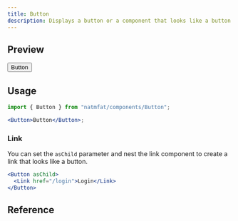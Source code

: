 ```yaml
---
title: Button
description: Displays a button or a component that looks like a button.
---
```



## Preview

<Preview>
  <Button>Button</Button>
</Preview>

## Usage

```jsx
import { Button } from "natmfat/components/Button";

<Button>Button</Button>;
```

### Link

You can set the `asChild` parameter and nest the link component to create a link that looks like a button.

```jsx
<Button asChild>
  <Link href="/login">Login</Link>
</Button>
```

## Reference


<Reference>
  <ReferenceItem
    prop="variant"
    type='"fill" | "noFill" | "outline"'
    description="What colorway (or interactive, if color is not provided) variant to use"
    defaultValue='"fill"'
  />
  <ReferenceItem
    prop="size"
    type="IconSize"
    description="Size of the icon (also determines height of the button)"
    defaultValue="tokens.space16"
  />
  <ReferenceItem
    prop="color"
    type="Color"
    description="Communicate purpose w/ color"
  />
  <ReferenceItem
    prop="loading"
    type="boolean"
    description="Adds loading styles to button"
    defaultValue="false"
  />
  <ReferenceItem
    prop="asChild"
    type="boolean"
    description="Render this component as its child instead"
    defaultValue="false"
  />
</Reference>

